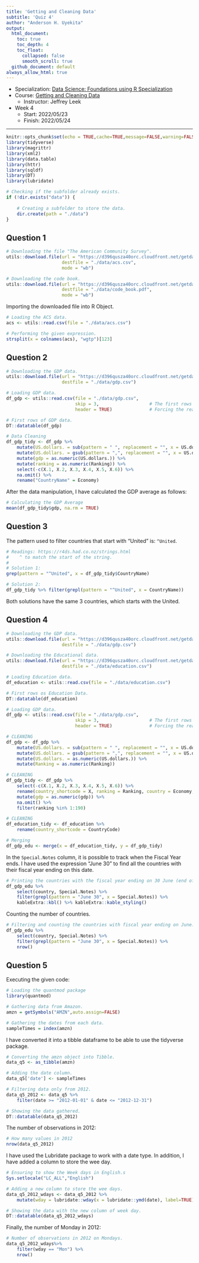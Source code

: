 ```yaml
---
title: 'Getting and Cleaning Data'
subtitle: 'Quiz 4'
author: "Anderson H. Uyekita"
output:
  html_document:
    toc: true
    toc_depth: 4
    toc_float:
      collapsed: false
      smooth_scroll: true
  github_document: default
always_allow_html: true
---
```


* Specialization: [Data Science: Foundations using R Specialization](https://www.coursera.org/specializations/data-science-foundations-r)
* Course: [Getting and Cleaning Data](https://www.coursera.org/learn/data-cleaning)
    * Instructor: Jeffrey Leek
* Week 4
    * Start: 2022/05/23
    * Finish: 2022/05/24
    
***

```r
knitr::opts_chunk$set(echo = TRUE,cache=TRUE,message=FALSE,warning=FALSE)
library(tidyverse)
library(magrittr)
library(xml2)
library(data.table)
library(httr)
library(sqldf)
library(DT)
library(lubridate)
```

```r
# Checking if the subfolder already exists.
if (!dir.exists("data")) {
    
    # Creating a subfolder to store the data.
    dir.create(path = "./data")
}
```

## Question 1

```r
# Downloading the file "The American Community Survey".
utils::download.file(url = "https://d396qusza40orc.cloudfront.net/getdata%2Fdata%2Fss06hid.csv",
                     destfile = "./data/acs.csv",
                     mode = "wb")

# Downloading the code book.
utils::download.file(url = "https://d396qusza40orc.cloudfront.net/getdata%2Fdata%2FPUMSDataDict06.pdf ",
                     destfile = "./data/code_book.pdf",
                     mode = "wb")
```

Importing the downloaded file into R Object.

```r
# Loading the ACS data.
acs <- utils::read.csv(file = "./data/acs.csv")

# Performing the given expression.
strsplit(x = colnames(acs), "wgtp")[123]
```

## Question 2

```r
# Downloading the GDP data.
utils::download.file(url = "https://d396qusza40orc.cloudfront.net/getdata%2Fdata%2FGDP.csv",
                     destfile = "./data/gdp.csv")

# Loading GDP data.
df_gdp <- utils::read.csv(file = "./data/gdp.csv",
                          skip = 3,                   # The first rows of this database is blank
                          header = TRUE)              # Forcing the read.csv readh the first rows as header.

# First rows of GDP data.
DT::datatable(df_gdp)

# Data Cleaning
df_gdp_tidy <- df_gdp %>%
    mutate(US.dollars. = sub(pattern = " ", replacement = "", x = US.dollars.)) %>%
    mutate(US.dollars. = gsub(pattern = ",", replacement = "", x = US.dollars.)) %>%
    mutate(gdp = as.numeric(US.dollars.)) %>%
    mutate(ranking = as.numeric(Ranking)) %>%
    select(-c(X.1, X.2, X.3, X.4, X.5, X.6)) %>%
    na.omit() %>%
    rename("CountryName" = Economy)
```

After the data manipulation, I have calculated the GDP average as follows:

```r
# Calculating the GDP Average
mean(df_gdp_tidy$gdp, na.rm = TRUE)
```

## Question 3

The pattern used to filter countries that start with "United" is: `^United`.

```r
# Readings: https://r4ds.had.co.nz/strings.html
#    ^ to match the start of the string.
#
# Solution 1:
grep(pattern = "^United", x = df_gdp_tidy$CountryName)

# Solution 2:
df_gdp_tidy %>% filter(grepl(pattern = "^United", x = CountryName))
```

Both solutions have the same 3 countries, which starts with the United.

## Question 4

```r
# Downloading the GDP data.
utils::download.file(url = "https://d396qusza40orc.cloudfront.net/getdata%2Fdata%2FGDP.csv",
                     destfile = "./data/gdp.csv")

# Downloading the Educational data.
utils::download.file(url = "https://d396qusza40orc.cloudfront.net/getdata%2Fdata%2FEDSTATS_Country.csv",
                     destfile = "./data/education.csv")

# Loading Education data.
df_education <- utils::read.csv(file = "./data/education.csv")

# First rows os Education Data.
DT::datatable(df_education)

# Loading GDP data.
df_gdp <- utils::read.csv(file = "./data/gdp.csv",
                          skip = 3,                   # The first rows of this database is blank
                          header = TRUE)              # Forcing the read.csv readh the first rows as header.

# CLEANING
df_gdp <- df_gdp %>%
    mutate(US.dollars. = sub(pattern = " ", replacement = "", x = US.dollars.)) %>%
    mutate(US.dollars. = gsub(pattern = ",", replacement = "", x = US.dollars.)) %>%
    mutate(US.dollars. = as.numeric(US.dollars.)) %>%
    mutate(Ranking = as.numeric(Ranking))

# CLEANING
df_gdp_tidy <- df_gdp %>%
    select(-c(X.1, X.2, X.3, X.4, X.5, X.6)) %>%
    rename(country_shortcode = X, ranking = Ranking, country = Economy, gdp = US.dollars.) %>%
    mutate(gdp = as.numeric(gdp)) %>%
    na.omit() %>%
    filter(ranking %in% 1:190)

# CLEANING
df_education_tidy <- df_education %>%
    rename(country_shortcode = CountryCode)

# Merging
df_gdp_edu <- merge(x = df_education_tidy, y = df_gdp_tidy) 
```

In the `Special.Notes` column, it is possible to track when the Fiscal Year ends. I have used the expression "June 30" to find all the countries with their fiscal year ending on this date.

```r
# Printing the countries with the fiscal year ending on 30 June (end of June).
df_gdp_edu %>%
    select(country, Special.Notes) %>%
    filter(grepl(pattern = "June 30", x = Special.Notes)) %>%
    kableExtra::kbl() %>% kableExtra::kable_styling()
```

Counting the number of countries.

```r
# Filtering and counting the countries with fiscal year ending on June.
df_gdp_edu %>%
    select(country, Special.Notes) %>%
    filter(grepl(pattern = "June 30", x = Special.Notes)) %>%
    nrow()
```

## Question 5

Executing the given code:

```r
# Loading the quantmod package
library(quantmod)

# Gathering data from Amazon.
amzn = getSymbols("AMZN",auto.assign=FALSE)

# Gathering the dates from each data.
sampleTimes = index(amzn)
```

I have converted it into a tibble dataframe to be able to use the tidyverse package.

```r
# Converting the amzn object into Tibble.
data_q5 <- as_tibble(amzn)

# Adding the date column.
data_q5['date'] <- sampleTimes

# Filtering data only from 2012.
data_q5_2012 <- data_q5 %>%
    filter(date >= "2012-01-01" & date <= "2012-12-31")

# Showing the data gathered.
DT::datatable(data_q5_2012)
```

The number of observations in 2012:

```r
# How many values in 2012
nrow(data_q5_2012)
```

I have used the Lubridate package to work with a date type. In addition, I have added a column to store the wee day.

```r
# Ensuring to show the Week days in English.s
Sys.setlocale("LC_ALL","English")

# Adding a new column to store the wee days.
data_q5_2012_wdays <- data_q5_2012 %>%
    mutate(wday = lubridate::wday(x = lubridate::ymd(date), label=TRUE))

# Showing the data with the new column of week day.
DT::datatable(data_q5_2012_wdays)
```

Finally, the number of Monday in 2012:

```r
# Number of observations in 2012 on Mondays.
data_q5_2012_wdays%>%
    filter(wday == "Mon") %>%
    nrow()
```